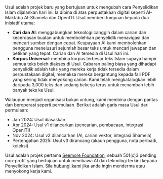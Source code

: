 Usul adalah projek baru yang bertujuan untuk mengubah cara Penyelidikan Islam dijalankan hari ini. Ia dibina di atas perpustakaan digital seperti Al-Maktaba Al-Shamela dan OpenITI. Usul memberi tumpuan kepada dua inisiatif utama:

- **Cari dan AI**: menggabungkan teknologi canggih dalam carian dan kecerdasan buatan untuk membolehkan penyelidik menavigasi dan mencari sumber dengan cepat. Keupayaan AI kami membolehkan pengguna menelusuri sejumlah besar teks untuk mencari jawapan dan petikan yang tepat. Carian dan AI tersedia di Usul hari ini.
- **Korpus Universal**: membina korpus terbesar teks Islam supaya hampir semua teks boleh diakses di Usul. Cabaran paling biasa yang dihadapi penyelidik adalah teks yang mereka kerja tidak tersedia dalam perpustakaan digital, memaksa mereka bergantung kepada fail PDF yang sering tidak menyokong carian. Kami telah mengkatalogkan lebih daripada 3,000 teks dan sedang bekerja terus untuk menambah lebih banyak teks ke Usul.

Walaupun menjadi organisasi bukan untung, kami membina dengan pantas dan beroperasi seperti permulaan. Berikut adalah garis masa Usul dari permulaan:

- Jan 2024: Usul diasaskan
- Apr 2024: Usul v1 dilancarkan (pencarian, pembacaan, integrasi OpenITI)
- Nov 2024: Usul v2 dilancarkan (AI, carian vektor, integrasi Shamela)
- Pertengahan 2025: Usul v3 dirancang (akaun pengguna, nota peribadi, koleksi)

Usul adalah projek pertama <a href="https://digitalseem.org" target="_blank">Seemore Foundation</a>, sebuah 501(c)3 pending non-profit yang bertujuan untuk membawa AI dan teknologi terkini kepada Penyelidikan Islam. Sila <a href="mailto:contact@digitalseem.org" target="_blank">hubungi kami</a> jika anda ingin menderma atau menyokong kerja kami.
